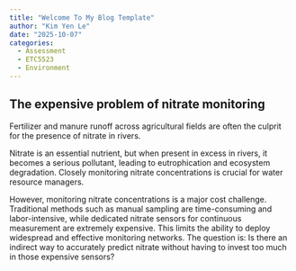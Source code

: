 ```yaml
---
title: "Welcome To My Blog Template"
author: "Kim Yen Le"
date: "2025-10-07"
categories:
  - Assessment
  - ETC5523
  - Environment
---
```


## The expensive problem of nitrate monitoring

Fertilizer and manure runoff across agricultural fields are often the culprit for the presence of nitrate in rivers.

Nitrate is an essential nutrient, but when present in excess in rivers, it becomes a serious pollutant, leading to eutrophication and ecosystem degradation. Closely monitoring nitrate concentrations is crucial for water resource managers.

However, monitoring nitrate concentrations is a major cost challenge. Traditional methods such as manual sampling are time-consuming and labor-intensive, while dedicated nitrate sensors for continuous measurement are extremely expensive. This limits the ability to deploy widespread and effective monitoring networks. The question is: Is there an indirect way to accurately predict nitrate without having to invest too much in those expensive sensors?





